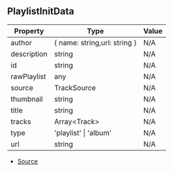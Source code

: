 ## PlaylistInitData

| Property | Type | Value |
| ----------- | ----------- | ----------- |
| author | \{ name: string,url: string } | N/A |
| description | string | N/A |
| id | string | N/A |
| rawPlaylist | any | N/A |
| source | TrackSource | N/A |
| thumbnail | string | N/A |
| title | string | N/A |
| tracks | Array\<Track> | N/A |
| type | 'playlist' \| 'album' | N/A |
| url | string | N/A |


- [Source](https://github.com/Androz2091/discord-player/blob/451214b/packages/discord-player/src/types/types.ts#L262)